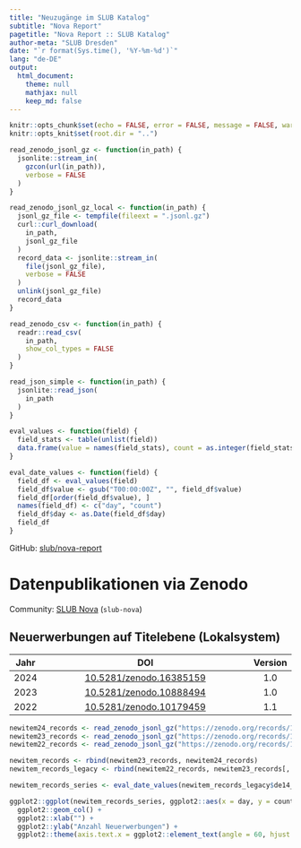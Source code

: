 ```yaml
---
title: "Neuzugänge im SLUB Katalog"
subtitle: "Nova Report"
pagetitle: "Nova Report :: SLUB Katalog"
author-meta: "SLUB Dresden"
date: "`r format(Sys.time(), '%Y-%m-%d')`"
lang: "de-DE"
output:
  html_document:
    theme: null
    mathjax: null
    keep_md: false
---
```


```r
knitr::opts_chunk$set(echo = FALSE, error = FALSE, message = FALSE, warning = FALSE)
knitr::opts_knit$set(root.dir = "..")
```

```r
read_zenodo_jsonl_gz <- function(in_path) {
  jsonlite::stream_in(
    gzcon(url(in_path)),
    verbose = FALSE
  )
}

read_zenodo_jsonl_gz_local <- function(in_path) {
  jsonl_gz_file <- tempfile(fileext = ".jsonl.gz")
  curl::curl_download(
    in_path,
    jsonl_gz_file
  )
  record_data <- jsonlite::stream_in(
    file(jsonl_gz_file),
    verbose = FALSE
  )
  unlink(jsonl_gz_file)
  record_data
}

read_zenodo_csv <- function(in_path) {
  readr::read_csv(
    in_path,
    show_col_types = FALSE
  )
}

read_json_simple <- function(in_path) {
  jsonlite::read_json(
    in_path
  )
}
```

```r
eval_values <- function(field) {
  field_stats <- table(unlist(field))
  data.frame(value = names(field_stats), count = as.integer(field_stats))
}

eval_date_values <- function(field) {
  field_df <- eval_values(field)
  field_df$value <- gsub("T00:00:00Z", "", field_df$value)
  field_df[order(field_df$value), ]
  names(field_df) <- c("day", "count")
  field_df$day <- as.Date(field_df$day)
  field_df
}
```

GitHub: [slub/nova-report](https://github.com/slub/nova-report)

# Datenpublikationen via Zenodo

Community: [SLUB Nova](https://zenodo.org/communities/slub-nova/records) (`slub-nova`)

## Neuerwerbungen auf Titelebene (Lokalsystem)

| Jahr | DOI                                                                | Version |
|:----:|:------------------------------------------------------------------:|:-------:|
| 2024 | [10.5281/zenodo.16385159](https://doi.org/10.5281/zenodo.16385159) | 1.0     |
| 2023 | [10.5281/zenodo.10888494](https://doi.org/10.5281/zenodo.10888494) | 1.0     |
| 2022 | [10.5281/zenodo.10179459](https://doi.org/10.5281/zenodo.10179459) | 1.1     |

```r
newitem24_records <- read_zenodo_jsonl_gz("https://zenodo.org/records/16385159/files/slub-nova-2024-new-item-act-date.jsonl.gz?download=1")
newitem23_records <- read_zenodo_jsonl_gz("https://zenodo.org/records/10888494/files/slub-nova-2023-new-item-act-date.jsonl.gz?download=1")
newitem22_records <- read_zenodo_jsonl_gz("https://zenodo.org/records/10179459/files/slub-nova-2022-new-item-act-date.jsonl.gz?download=1")

newitem_records <- rbind(newitem23_records, newitem24_records)
newitem_records_legacy <- rbind(newitem22_records, newitem23_records[, -2], newitem24_records[, -2])
```

```r
newitem_records_series <- eval_date_values(newitem_records_legacy$de14_new_item_act_date_mv)
```

```r
ggplot2::ggplot(newitem_records_series, ggplot2::aes(x = day, y = count)) +
  ggplot2::geom_col() +
  ggplot2::xlab("") +
  ggplot2::ylab("Anzahl Neuerwerbungen") +
  ggplot2::theme(axis.text.x = ggplot2::element_text(angle = 60, hjust = 1))
```
